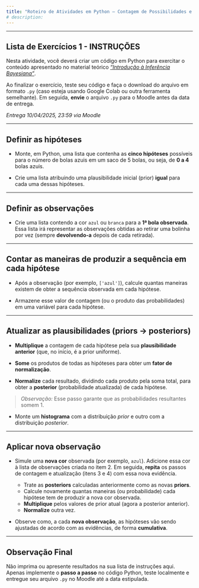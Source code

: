 ```yaml
---
title: "Roteiro de Atividades em Python — Contagem de Possibilidades e Atualização Bayesiana"
# description: 
---
```


---

## Lista de Exercícios 1 - INSTRUÇÕES

Nesta atividade, você deverá criar um código em Python para exercitar o conteúdo apresentado no material teórico [*"Introdução à Inferência Bayesiana"*](https://fcopf.github.io/MEAD/conteudo/probabilidade_inferencia/intro-bayes.html){target="_blank"}.


Ao finalizar o exercício, teste seu código e faça o download do arquivo em formato `.py` (caso esteja usando Google Colab ou outra ferramenta semelhante). Em seguida, **envie** o arquivo `.py` para o Moodle antes da data de entrega.

*Entrega 10/04/2025, 23:59 via Moodle*

---

## Definir as hipóteses

- Monte, em Python, uma lista que contenha as **cinco hipóteses** possíveis para o número de bolas azuis em um saco de 5 bolas, ou seja, de **0 a 4** bolas azuis.

- Crie uma lista atribuindo uma plausibilidade inicial (prior) **igual** para cada uma dessas hipóteses.

---

## Definir as observações

- Crie uma lista contendo a cor `azul` ou `branca` para a **1ª bola observada**. Essa lista irá representar as observações obtidas ao retirar uma bolinha por vez (sempre **devolvendo-a** depois de cada retirada).

---

## Contar as maneiras de produzir a sequência em cada hipótese

- Após a observação (por exemplo, `['azul']`), calcule quantas maneiras existem de obter a sequência observada em cada hipótese.

- Armazene esse valor de contagem (ou o produto das probabilidades) em uma variável para cada hipótese.

---

## Atualizar as plausibilidades (priors → posteriors)

- **Multiplique** a contagem de cada hipótese pela sua **plausibilidade anterior** (que, no início, é a prior uniforme).

- **Some** os produtos de todas as hipóteses para obter um **fator de normalização**.

- **Normalize** cada resultado, dividindo cada produto pela soma total, para obter a **posterior** (probabilidade atualizada) de cada hipótese.

> *Observação:* Esse passo garante que as probabilidades resultantes somem 1.

- Monte um **histograma** com a distribuição *prior* e outro com a distribuição *posterior*.

---

## Aplicar nova observação

- Simule uma **nova cor** observada (por exemplo, `azul`). Adicione essa cor à lista de observações criada no item 2. Em seguida, **repita** os passos de contagem e atualização (itens 3 e 4) com essa nova evidência.

   - Trate as **posteriors** calculadas anteriormente como as novas **priors**.  
   - Calcule novamente quantas maneiras (ou probabilidade) cada hipótese tem de produzir a nova cor observada.  
   - **Multiplique** pelos valores de prior atual (agora a posterior anterior).  
   - **Normalize** outra vez.

- Observe como, a cada **nova observação**, as hipóteses vão sendo ajustadas de acordo com as evidências, de forma **cumulativa**.

---

## Observação Final

Não imprima ou apresente resultados na sua lista de instruções aqui. Apenas implemente o **passo a passo** no código Python, teste localmente e entregue seu arquivo `.py` no Moodle até a data estipulada.
